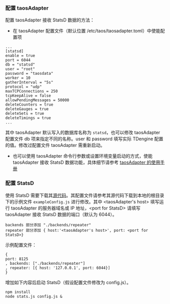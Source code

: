 ### 配置 taosAdapter

配置 taosAdapter 接收 StatsD 数据的方法：

- 在 taosAdapter 配置文件（默认位置 /etc/taos/taosadapter.toml）中使能配置项

```
...
[statsd]
enable = true
port = 6044
db = "statsd"
user = "root"
password = "taosdata"
worker = 10
gatherInterval = "5s"
protocol = "udp"
maxTCPConnections = 250
tcpKeepAlive = false
allowPendingMessages = 50000
deleteCounters = true
deleteGauges = true
deleteSets = true
deleteTimings = true
...
```

其中 taosAdapter 默认写入的数据库名称为 `statsd`，也可以修改 taosAdapter 配置文件 db 项来指定不同的名称。user 和 password 填写实际 TDengine 配置的值。修改过配置文件 taosAdapter 需重新启动。

- 也可以使用 taosAdapter 命令行参数或设置环境变量启动的方式，使能 taosAdapter 接收 StatsD 数据功能，具体细节请参考 [taosAdapter 的使用手册](../../service-and-executable/taosadapter)

### 配置 StatsD

使用 StatsD 需要下载其[源代码](https://github.com/statsd/statsd)。其配置文件请参考其源代码下载到本地的根目录下的示例文件 `exampleConfig.js` 进行修改。其中 \<taosAdapter's host> 填写运行 taosAdapter 的服务器域名或 IP 地址，\<port for StatsD> 请填写 taosAdapter 接收 StatsD 数据的端口（默认为 6044）。

```
backends 部分添加 "./backends/repeater"
repeater 部分添加 { host:'<taosAdapter's host>', port: <port for StatsD>}
```

示例配置文件：

```
{
port: 8125
, backends: ["./backends/repeater"]
, repeater: [{ host: '127.0.0.1', port: 6044}]
}
```

增加如下内容后启动 StatsD（假设配置文件修改为 config.js）。

```
npm install
node stats.js config.js &
```
